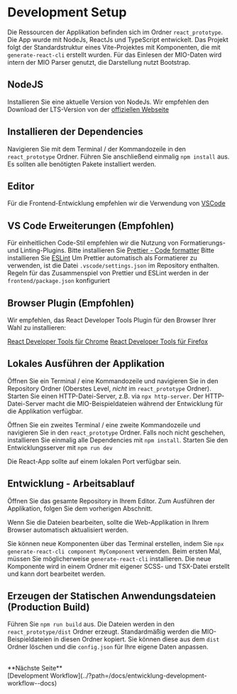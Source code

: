 
<Meta title="Entwicklung/Development Setup" />

# Development Setup

Die Ressourcen der Applikation befinden sich im Ordner `react_prototype`.
Die App wurde mit NodeJs, ReactJs und TypeScript entwickelt.
Das Projekt folgt der Standardstruktur eines Vite-Projektes mit Komponenten, die mit `generate-react-cli` erstellt wurden.
Für das Einlesen der MIO-Daten wird intern der MIO Parser genutzt, die Darstellung nutzt Bootstrap.

## NodeJS

Installieren Sie eine aktuelle Version von NodeJs. Wir empfehlen den Download der LTS-Version von der [offiziellen Webseite](https://nodejs.org/en/)

## Installieren der Dependencies

Navigieren Sie mit dem Terminal / der Kommandozeile in den `react_prototype` Ordner.
Führen Sie anschließend einmalig `npm install` aus.
Es sollten alle benötigten Pakete installiert werden.

## Editor

Für die Frontend-Entwicklung empfehlen wir die Verwendung von [VSCode](https://code.visualstudio.com/download)

## VS Code Erweiterungen (Empfohlen)

Für einheitlichen Code-Stil empfehlen wir die Nutzung von Formatierungs- und Linting-Plugins.
Bitte installieren Sie [Prettier - Code formatter](https://marketplace.visualstudio.com/items?itemName=esbenp.prettier-vscode)
Bitte installieren Sie [ESLint](https://marketplace.visualstudio.com/items?itemName=dbaeumer.vscode-eslint)
Um Prettier automatisch als Formatierer zu verwenden, ist die Datei `.vscode/settings.json` im Repository enthalten.
Regeln für das Zusammenspiel von Prettier und ESLint werden in der `frontend/package.json` konfiguriert

## Browser Plugin (Empfohlen)

Wir empfehlen, das React Developer Tools Plugin für den Browser Ihrer Wahl zu installieren:

[React Developer Tools für Chrome](https://chrome.google.com/webstore/detail/react-developer-tools/fmkadmapgofadopljbjfkapdkoienihi)
[React Developer Tools für Firefox](https://addons.mozilla.org/en-US/firefox/addon/react-devtools)

## Lokales Ausführen der Applikation

Öffnen Sie ein Terminal / eine Kommandozeile und navigieren Sie in den Repository Ordner (Oberstes Level, *nicht* im `react_prototype` Ordner).
Starten Sie einen HTTP-Datei-Server, z.B. via `npx http-server`.
Der HTTP-Datei-Server macht die MIO-Beispieldateien während der Entwicklung für die Applikation verfügbar.

Öffnen Sie ein zweites Terminal / eine zweite Kommandozeile und navigieren Sie in den `react_prototype` Ordner.
Falls noch nicht geschehen, installieren Sie einmalig alle Dependencies mit `npm install`.
Starten Sie den Entwicklungsserver mit `npm run dev`

Die React-App sollte auf einem lokalen Port verfügbar sein.

## Entwicklung - Arbeitsablauf

Öffnen Sie das gesamte Repository in Ihrem Editor.
Zum Ausführen der Applikation, folgen Sie dem vorherigen Abschnitt.

Wenn Sie die Dateien bearbeiten, sollte die Web-Applikation in Ihrem Browser automatisch aktualisiert werden.

Sie können neue Komponenten über das Terminal erstellen, indem Sie `npx generate-react-cli component MyComponent` verwenden.
Beim ersten Mal, müssen Sie möglicherweise `generate-react-cli` installieren.
Die neue Komponente wird in einem Ordner mit eigener SCSS- und TSX-Datei erstellt und kann dort bearbeitet werden.

## Erzeugen der Statischen Anwendungsdateien (Production Build)

Führen Sie `npm run build` aus.
Die Dateien werden in den `react_prototype/dist` Ordner erzeugt.
Standardmäßig werden die MIO-Beispieldateien in diesen Ordner kopiert.
Sie können diese aus dem `dist` Ordner löschen und die `config.json` für Ihre eigene Daten anpassen.

<br/>
**Nächste Seite**<br/>
[Development Workflow](../?path=/docs/entwicklung-development-workflow--docs)